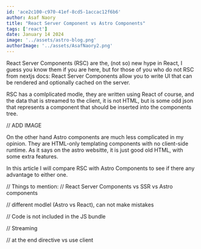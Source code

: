 ```yaml
---
id: 'ace2c100-c970-41ef-8cd5-1accac12f6b6'
author: Asaf Naory
title: "React Server Component vs Astro Components"
tags: ['react']
date: January 14 2024
image: '../assets/astro-blog.png'
authorImage: '../assets/AsafNaory2.png'
---
```

React Server Components (RSC) are the, (not so) new hype in React, I guess you know them if you are here, but for those of you who do not
RSC from nextjs docs: React Server Components allow you to write UI that can be rendered and optionally cached on the server.

RSC has a comlplicated modle, they are written using React of course, and the data that is streamed to the client, 
it is not HTML, but is some odd json that represents a component that should be inserted into the components tree. 

// ADD IMAGE

On the other hand Astro components are much less complicated in my opinion. They are HTML-only templating components with no client-side runtime. 
As it says on the astro websitte, it is just good old HTML, with some extra features.


In this article I will compare RSC with Astro Components to see if there any advantage to either one. 


// Things to mention:
// React Server Components vs SSR vs Astro components

// different modlel  (Astro vs React), can not make mistakes 

// Code is not included in the JS bundle

// Streaming

// at the end directive vs use client